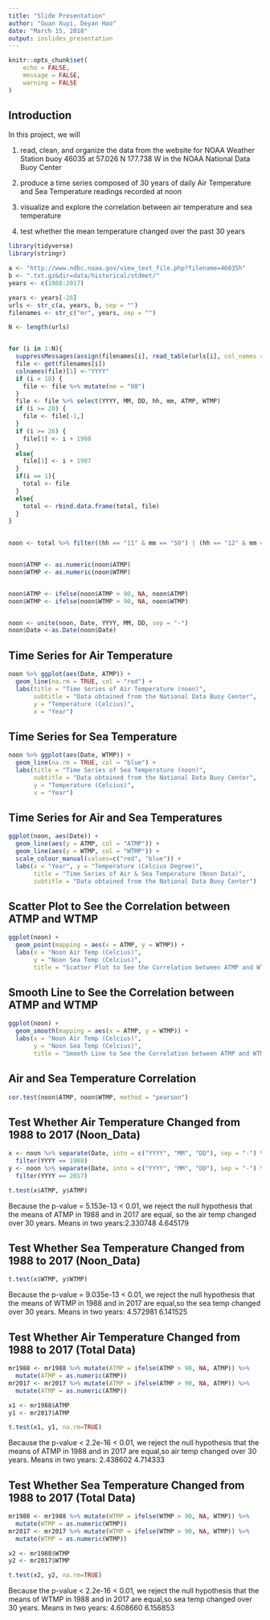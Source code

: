 ```yaml
---
title: "Slide Presentation"
author: "Guan Xuyi, Deyan Hao"
date: "March 15, 2018"
output: ioslides_presentation
---
```


```r
knitr::opts_chunk$set(
	echo = FALSE,
	message = FALSE,
	warning = FALSE
)
```
## Introduction
In this project, we will 

1. read, clean, and organize the data from the website for NOAA Weather Station buoy 46035 at 57.026 N 177.738 W in the NOAA National Data Buoy Center 

2. produce a time series composed of 30 years of daily Air Temperature and Sea Temperature readings recorded at noon

3. visualize and explore the correlation between air temperature and sea temperature 

4. test whether the mean temperature changed over the past 30 years

```r
library(tidyverse)
library(stringr)

a <- "http://www.ndbc.noaa.gov/view_text_file.php?filename=46035h"
b <- ".txt.gz&dir=data/historical/stdmet/"
years <- c(1988:2017)

years <- years[-26]
urls <- str_c(a, years, b, sep = "")
filenames <- str_c("mr", years, sep = "")

N <- length(urls)


for (i in 1:N){
  suppressMessages(assign(filenames[i], read_table(urls[i], col_names = TRUE)))
  file <- get(filenames[i])
  colnames(file)[1] <-"YYYY"
  if (i < 18) {
    file <- file %>% mutate(mm = "00")
  }
  file <- file %>% select(YYYY, MM, DD, hh, mm, ATMP, WTMP)
  if (i >= 20) {
    file <- file[-1,]
  }
  if (i >= 26) {
    file[1] <- i + 1988
  }
  else{
    file[1] <- i + 1987
  }
  if(i == 1){
    total <- file
  }
  else{
    total <- rbind.data.frame(total, file)
  }
}

 
noon <- total %>% filter((hh == "11" & mm == "50") | (hh == "12" & mm == "00"))


noon$ATMP <- as.numeric(noon$ATMP)
noon$WTMP <- as.numeric(noon$WTMP)


noon$ATMP <- ifelse(noon$ATMP > 90, NA, noon$ATMP)
noon$WTMP <- ifelse(noon$WTMP > 90, NA, noon$WTMP)


noon <- unite(noon, Date, YYYY, MM, DD, sep = "-")
noon$Date <-as.Date(noon$Date)

```

## Time Series for Air Temperature
```r
noon %>% ggplot(aes(Date, ATMP)) +
  geom_line(na.rm = TRUE, col = "red") +
  labs(title = "Time Series of Air Temperature (noon)",
       subtitle = "Data obtained from the National Data Buoy Center",
       y = "Temperature (Celcius)",
       x = "Year")

```

## Time Series for Sea Temperature
```r
noon %>% ggplot(aes(Date, WTMP)) +
  geom_line(na.rm = TRUE, col = "blue") +
  labs(title = "Time Series of Sea Temperature (noon)",
       subtitle = "Data obtained from the National Data Buoy Center",
       y = "Temperature (Celcius)",
       x = "Year")
```

## Time Series for Air and Sea Temperatures
```r
ggplot(noon, aes(Date)) + 
  geom_line(aes(y = ATMP, col = "ATMP")) + 
  geom_line(aes(y = WTMP, col = "WTMP")) +
  scale_colour_manual(values=c("red", "blue")) +
  labs(x = "Year", y = "Temperature (Celcius Degree)",
       title = "Time Series of Air & Sea Temperature (Noon Data)",
       subtitle = "Data obtained from the National Data Buoy Center")
```

## Scatter Plot to See the Correlation between ATMP and WTMP
```r
ggplot(noon) + 
  geom_point(mapping = aes(x = ATMP, y = WTMP)) +
  labs(x = "Noon Air Temp (Celcius)", 
       y = "Noon Sea Temp (Celcius)",
       title = "Scatter Plot to See the Correlation between ATMP and WTMP")

```

##  Smooth Line to See the Correlation between ATMP and WTMP
```r
ggplot(noon) + 
  geom_smooth(mapping = aes(x = ATMP, y = WTMP)) +
  labs(x = "Noon Air Temp (Celcius)", 
       y = "Noon Sea Temp (Celcius)",
       title = "Smooth Line to See the Correlation between ATMP and WTMP")

```

## Air and Sea Temperature Correlation
```r
cor.test(noon$ATMP, noon$WTMP, method = "pearson")
```

## Test Whether Air Temperature Changed from 1988 to 2017 (Noon_Data)
```r
x <- noon %>% separate(Date, into = c("YYYY", "MM", "DD"), sep = "-") %>% 
  filter(YYYY == 1988)
y <- noon %>% separate(Date, into = c("YYYY", "MM", "DD"), sep = "-") %>% 
  filter(YYYY == 2017)

t.test(x$ATMP, y$ATMP)
```
Because the p-value = 5.153e-13 < 0.01, we reject the null hypothesis that the means of ATMP in 1988 and in 2017 are equal, so the air temp changed over 30 years.
Means in two years:2.330748  4.645179 

## Test Whether Sea Temperature Changed from 1988 to 2017 (Noon_Data)
```r
t.test(x$WTMP, y$WTMP)
```
Because the p-value = 9.035e-13 < 0.01, we reject the null hypothesis that the means of WTMP in 1988 and in 2017 are equal,so the sea temp changed over 30 years.
Means in two years: 4.572981  6.141525 

## Test Whether Air Temperature Changed from 1988 to 2017 (Total Data)
```r
mr1988 <- mr1988 %>% mutate(ATMP = ifelse(ATMP > 90, NA, ATMP)) %>% 
  mutate(ATMP = as.numeric(ATMP))
mr2017 <- mr2017 %>% mutate(ATMP = ifelse(ATMP > 90, NA, ATMP)) %>% 
  mutate(ATMP = as.numeric(ATMP))

x1 <- mr1988$ATMP
y1 <- mr2017$ATMP

t.test(x1, y1, na.rm=TRUE)
```
Because the p-value < 2.2e-16 < 0.01, we reject the null hypothesis that the means of ATMP in 1988 and in 2017 are equal,so air temp changed over 30 years.
Means in two years:  2.438602  4.714333

## Test Whether Sea Temperature Changed from 1988 to 2017 (Total Data)
```r
mr1988 <- mr1988 %>% mutate(WTMP = ifelse(WTMP > 90, NA, WTMP)) %>% 
  mutate(WTMP = as.numeric(WTMP))
mr2017 <- mr2017 %>% mutate(WTMP = ifelse(WTMP > 90, NA, WTMP)) %>% 
  mutate(WTMP = as.numeric(WTMP))

x2 <- mr1988$WTMP
y2 <- mr2017$WTMP

t.test(x2, y2, na.rm=TRUE)
```
Because the p-value < 2.2e-16 < 0.01, we reject the null hypothesis that the means of WTMP in 1988 and in 2017 are equal,so sea temp changed over 30 years.
Means in two years:  4.608660  6.156853

